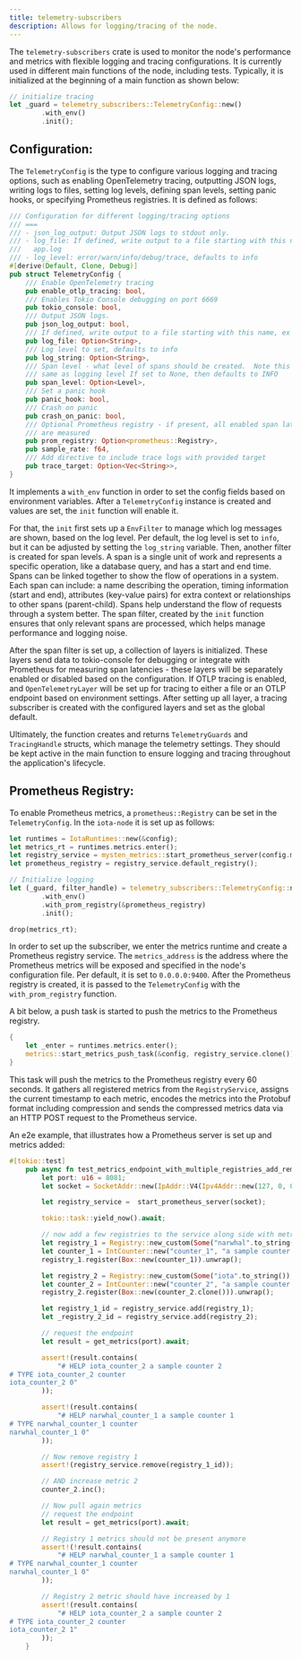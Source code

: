 ```yaml
---
title: telemetry-subscribers
description: Allows for logging/tracing of the node.
---
```


The `telemetry-subscribers` crate is used to monitor the node's performance and metrics with flexible logging and tracing configurations.
It is currently used in different main functions of the node, including tests.
Typically, it is initialized at the beginning of a main function as shown below:
```rust
// initialize tracing
let _guard = telemetry_subscribers::TelemetryConfig::new()
        .with_env()
        .init();
```

## Configuration:

The `TelemetryConfig` is the type to configure various logging and tracing options, such as enabling OpenTelemetry tracing, outputting JSON logs, writing logs to files, setting log levels, defining span levels, setting panic hooks, or specifying Prometheus registries.
It is defined as follows:

```rust
/// Configuration for different logging/tracing options
/// ===
/// - json_log_output: Output JSON logs to stdout only.
/// - log_file: If defined, write output to a file starting with this name, ex
///   app.log
/// - log_level: error/warn/info/debug/trace, defaults to info
#[derive(Default, Clone, Debug)]
pub struct TelemetryConfig {
    /// Enable OpenTelemetry tracing
    pub enable_otlp_tracing: bool,
    /// Enables Tokio Console debugging on port 6669
    pub tokio_console: bool,
    /// Output JSON logs.
    pub json_log_output: bool,
    /// If defined, write output to a file starting with this name, ex app.log
    pub log_file: Option<String>,
    /// Log level to set, defaults to info
    pub log_string: Option<String>,
    /// Span level - what level of spans should be created.  Note this is not
    /// same as logging level If set to None, then defaults to INFO
    pub span_level: Option<Level>,
    /// Set a panic hook
    pub panic_hook: bool,
    /// Crash on panic
    pub crash_on_panic: bool,
    /// Optional Prometheus registry - if present, all enabled span latencies
    /// are measured
    pub prom_registry: Option<prometheus::Registry>,
    pub sample_rate: f64,
    /// Add directive to include trace logs with provided target
    pub trace_target: Option<Vec<String>>,
}
```

It implements a `with_env` function in order to set the config fields based on environment variables.
After a `TelemetryConfig` instance is created and values are set, the `init` function will enable it.

For that, the `init` first sets up a `EnvFilter` to manage which log messages are shown, based on the log level.
Per default, the log level is set to `info`, but it can be adjusted by setting the `log_string` variable.
Then, another filter is created for span levels.
A span is a single unit of work and represents a specific operation, like a database query, and has a start and end time.
Spans can be linked together to show the flow of operations in a system. Each span can include:
a name describing the operation, timing information (start and end), attributes (key-value pairs) for extra context or relationships to other spans (parent-child).
Spans help understand the flow of requests through a system better.
The span filter, created by the `init` function ensures that only relevant spans are processed, which helps manage performance and logging noise.

After the span filter is set up, a collection of layers is initialized. These layers send data to tokio-console for debugging or integrate with Prometheus for measuring span latencies - these layers will be separately enabled or disabled based on the configuration.
If OTLP tracing is enabled, and `OpenTelemetryLayer` will be set up for tracing to either a file or an OTLP endpoint based on environment settings.
After setting up all layer, a tracing subscriber is created with the configured layers and set as the global default.

Ultimately, the function creates and returns `TelemetryGuards` and `TracingHandle` structs, which manage the telemetry settings.
They should be kept active in the main function to ensure logging and tracing throughout the application's lifecycle.

## Prometheus Registry:

To enable Prometheus metrics, a `prometheus::Registry` can be set in the `TelemetryConfig`. In the `iota-node` it is set up as follows:

```rust
let runtimes = IotaRuntimes::new(&config);
let metrics_rt = runtimes.metrics.enter();
let registry_service = mysten_metrics::start_prometheus_server(config.metrics_address);
let prometheus_registry = registry_service.default_registry();

// Initialize logging
let (_guard, filter_handle) = telemetry_subscribers::TelemetryConfig::new()
        .with_env()
        .with_prom_registry(&prometheus_registry)
        .init();

drop(metrics_rt);
```

In order to set up the subscriber, we enter the metrics runtime and create a Prometheus registry service.
The `metrics_address` is the address where the Prometheus metrics will be exposed and specified in the node's configuration file.
Per default, it is set to `0.0.0.0:9400`.
After the Prometheus registry is created, it is passed to the `TelemetryConfig` with the `with_prom_registry` function.

A bit below, a push task is started to push the metrics to the Prometheus registry.

```rust
{
    let _enter = runtimes.metrics.enter();
    metrics::start_metrics_push_task(&config, registry_service.clone());
}
```

This task will push the metrics to the Prometheus registry every 60 seconds.
It gathers all registered metrics from the `RegistryService`, assigns the current timestamp to each metric, encodes the metrics into the Protobuf format including compression and sends the compressed metrics data via an HTTP POST request to the Prometheus service.

An e2e example, that illustrates how a Prometheus server is set up and metrics added:
```rust
#[tokio::test]
    pub async fn test_metrics_endpoint_with_multiple_registries_add_remove() {
        let port: u16 = 8081;
        let socket = SocketAddr::new(IpAddr::V4(Ipv4Addr::new(127, 0, 0, 1)), port);

        let registry_service =  start_prometheus_server(socket);

        tokio::task::yield_now().await;

        // now add a few registries to the service along side with metrics
        let registry_1 = Registry::new_custom(Some("narwhal".to_string()), None).unwrap();
        let counter_1 = IntCounter::new("counter_1", "a sample counter 1").unwrap();
        registry_1.register(Box::new(counter_1)).unwrap();

        let registry_2 = Registry::new_custom(Some("iota".to_string()), None).unwrap();
        let counter_2 = IntCounter::new("counter_2", "a sample counter 2").unwrap();
        registry_2.register(Box::new(counter_2.clone())).unwrap();

        let registry_1_id = registry_service.add(registry_1);
        let _registry_2_id = registry_service.add(registry_2);

        // request the endpoint
        let result = get_metrics(port).await;

        assert!(result.contains(
            "# HELP iota_counter_2 a sample counter 2
# TYPE iota_counter_2 counter
iota_counter_2 0"
        ));

        assert!(result.contains(
            "# HELP narwhal_counter_1 a sample counter 1
# TYPE narwhal_counter_1 counter
narwhal_counter_1 0"
        ));

        // Now remove registry 1
        assert!(registry_service.remove(registry_1_id));

        // AND increase metric 2
        counter_2.inc();

        // Now pull again metrics
        // request the endpoint
        let result = get_metrics(port).await;

        // Registry 1 metrics should not be present anymore
        assert!(!result.contains(
            "# HELP narwhal_counter_1 a sample counter 1
# TYPE narwhal_counter_1 counter
narwhal_counter_1 0"
        ));

        // Registry 2 metric should have increased by 1
        assert!(result.contains(
            "# HELP iota_counter_2 a sample counter 2
# TYPE iota_counter_2 counter
iota_counter_2 1"
        ));
    }
```

